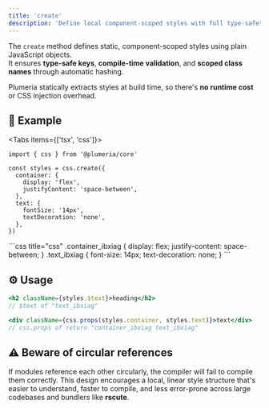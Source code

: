 ```yaml
---
title: 'create'
description: 'Define local component-scoped styles with full type-safety and static generation.'
---
```



The `create` method defines static, component-scoped styles using plain JavaScript objects.  
It ensures **type-safe keys**, **compile-time validation**, and **scoped class names** through automatic hashing.

Plumeria statically extracts styles at build time, so there's **no runtime cost** or CSS injection overhead.

## 🧪 Example

<Tabs items={['tsx', 'css']}>
  <Tab>

```tsx title="TypeScript"
import { css } from '@plumeria/core'

const styles = css.create({
  container: {
    display: 'flex',
    justifyContent: 'space-between',
  },
  text: {
    fontSize: '14px',
    textDecoration: 'none',
  },
})
```
</Tab>
<Tab>
```css title="css"
.container_ibxiag {
  display: flex;
  justify-content: space-between;
}
.text_ibxiag {
  font-size: 14px;
  text-decoration: none;
}
```
</Tab>
</Tabs>

## ⚙️ Usage

```jsx title="JSX"
<h2 className={styles.$text}>heading</h2>
// $text of "text_ibxiag"

<div className={css.props(styles.container, styles.text)}>text</div>
// css.props of return "container_ibxiag text_ibxiag"
```

## ⚠️ Beware of circular references
If modules reference each other circularly, the compiler will fail to compile them correctly.
This design encourages a local, linear style structure that's easier to understand, faster to compile, and less error-prone across large codebases and bundlers like **rscute**.